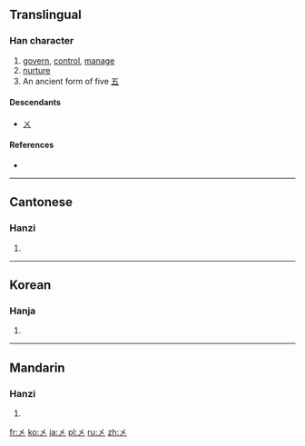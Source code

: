 {{also|乂}}
==Translingual==

===Han character===
{{Han char|rn=4|rad=丿|as=01|sn=2|four=|canj=大 (K)}}

# [[govern]], [[control]], [[manage]]
# [[nurture]]
# An ancient form of five [[五]]

====Descendants====
*[[ㄨ]]

====References====
* {{Han ref|kx=0081.180|hdz=10031.040|uh=3405|ud=13317}}

----

==Cantonese==

===Hanzi===
{{yue-hanzi|jyut=[[ng5]]|y=ng5}}

# {{defn|lang=yue|sort=丿01}}

----

==Korean==

===Hanja===
{{ko-hanja|hangeul=오|rv=o|mr=o|y=o|eumhun=다섯|ehrv=daseot|ehmr=tasŏt|ehy=tases}}
# {{defn|lang=ko|sort=丿01}}

----

==Mandarin==

===Hanzi===
{{cmn-hanzi|pin=[[wǔ]] ([[wu3]]), [[yì]] [[yi4]] |wg=wu<sup>3</sup>}}

# {{defn|lang=cmn|sort=丿01}}

[[fr:㐅]]
[[ko:㐅]]
[[ja:㐅]]
[[pl:㐅]]
[[ru:㐅]]
[[zh:㐅]]